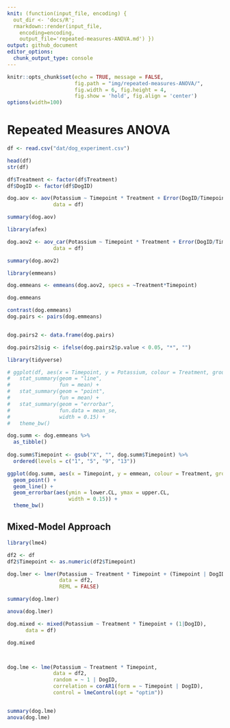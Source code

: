 ```yaml
---
knit: (function(input_file, encoding) {
  out_dir <- 'docs/R';
  rmarkdown::render(input_file,
    encoding=encoding,
    output_file='repeated-measures-ANOVA.md') })
output: github_document
editor_options:
  chunk_output_type: console
---
```


```r
knitr::opts_chunk$set(echo = TRUE, message = FALSE,
                      fig.path = "img/repeated-measures-ANOVA/",
                      fig.width = 6, fig.height = 4,
                      fig.show = 'hold', fig.align = 'center')
options(width=100)
```

# Repeated Measures ANOVA

```r
df <- read.csv("dat/dog_experiment.csv")

head(df)
str(df)
```

```r
df$Treatment <- factor(df$Treatment)
df$DogID <- factor(df$DogID)
```


```r
dog.aov <- aov(Potassium ~ Timepoint * Treatment + Error(DogID/Timepoint),
               data = df)

summary(dog.aov)

library(afex)

dog.aov2 <- aov_car(Potassium ~ Timepoint * Treatment + Error(DogID/Timepoint),
               data = df)

summary(dog.aov2)
```

```r
library(emmeans)

dog.emmeans <- emmeans(dog.aov2, specs = ~Treatment*Timepoint)

dog.emmeans

contrast(dog.emmeans)
dog.pairs <- pairs(dog.emmeans)


dog.pairs2 <- data.frame(dog.pairs)

dog.pairs2$sig <- ifelse(dog.pairs2$p.value < 0.05, "*", "")
```



```r
library(tidyverse)

# ggplot(df, aes(x = Timepoint, y = Potassium, colour = Treatment, group = Treatment)) +
#   stat_summary(geom = "line",
#                fun = mean) +
#   stat_summary(geom = "point",
#                fun = mean) +
#   stat_summary(geom = "errorbar",
#                fun.data = mean_se,
#                width = 0.15) +
#   theme_bw()

dog.summ <- dog.emmeans %>%
  as_tibble()
  
dog.summ$Timepoint <- gsub("X", "", dog.summ$Timepoint) %>%
  ordered(levels = c("1", "5", "9", "13"))

ggplot(dog.summ, aes(x = Timepoint, y = emmean, colour = Treatment, group = Treatment)) +
  geom_point() +
  geom_line() +
  geom_errorbar(aes(ymin = lower.CL, ymax = upper.CL,
                    width = 0.15)) +
  theme_bw()
```


## Mixed-Model Approach

```r
library(lme4)

df2 <- df
df2$Timepoint <- as.numeric(df2$Timepoint)

dog.lmer <- lmer(Potassium ~ Treatment * Timepoint + (Timepoint | DogID),
                 data = df2,
                 REML = FALSE)

summary(dog.lmer)

anova(dog.lmer)

dog.mixed <- mixed(Potassium ~ Treatment * Timepoint + (1|DogID),
      data = df)

dog.mixed



dog.lme <- lme(Potassium ~ Treatment * Timepoint,
               data = df2,
               random = ~ 1 | DogID,
               correlation = corAR1(form = ~ Timepoint | DogID),
               control = lmeControl(opt = "optim"))


summary(dog.lme)
anova(dog.lme)

```


